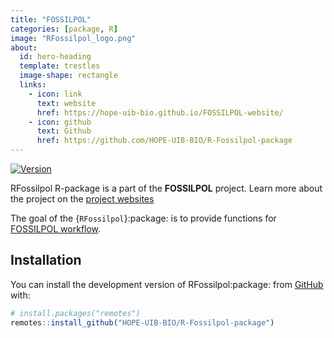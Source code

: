 ```yaml
---
title: "FOSSILPOL"
categories: [package, R]
image: "RFossilpol_logo.png"
about:
  id: hero-heading
  template: trestles
  image-shape: rectangle
  links:
    - icon: link
      text: website
      href: https://hope-uib-bio.github.io/FOSSILPOL-website/
    - icon: github
      text: Github
      href: https://github.com/HOPE-UIB-BIO/R-Fossilpol-package
---
```


::: {#hero-heading}
<!-- badges: start -->
[![Version](https://img.shields.io/github/v/release/HOPE-UIB-BIO/R-Fossilpol-package?label=Version&logo=github)](https://github.com/HOPE-UIB-BIO/R-Fossilpol-package/releases)
<!-- badges: end -->

RFossilpol R-package is a part of the **FOSSILPOL** project. Learn more about the project on the [project websites](https://hope-uib-bio.github.io/FOSSILPOL-website/)

The goal of the {`RFossilpol`}:package: is to provide functions for [FOSSILPOL workflow](https://github.com/HOPE-UIB-BIO/FOSSILPOL-workflow).

## Installation

You can install the development version of RFossilpol:package: from [GitHub](https://github.com/) with:

``` r
# install.packages("remotes")
remotes::install_github("HOPE-UIB-BIO/R-Fossilpol-package")
```

:::